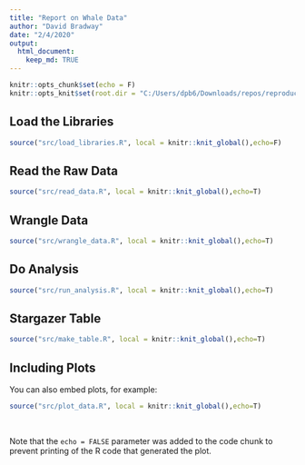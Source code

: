 ```yaml
---
title: "Report on Whale Data"
author: "David Bradway"
date: "2/4/2020"
output:
  html_document:
    keep_md: TRUE
---
```


```r
knitr::opts_chunk$set(echo = F)
knitr::opts_knit$set(root.dir = "C:/Users/dpb6/Downloads/repos/reproducer")
```

## Load the Libraries

```r
source("src/load_libraries.R", local = knitr::knit_global(),echo=F)
```

## Read the Raw Data

```r
source("src/read_data.R", local = knitr::knit_global(),echo=T)
```

## Wrangle Data

```r
source("src/wrangle_data.R", local = knitr::knit_global(),echo=T)
```

## Do Analysis

```r
source("src/run_analysis.R", local = knitr::knit_global(),echo=T)
```

## Stargazer Table

```r
source("src/make_table.R", local = knitr::knit_global(),echo=T)
```

## Including Plots

You can also embed plots, for example:
```r
source("src/plot_data.R", local = knitr::knit_global(),echo=T)
```

<br>

Note that the `echo = FALSE` parameter was added to the code chunk to prevent printing of the R code that generated the plot.

